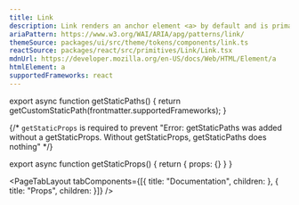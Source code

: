 ```yaml
---
title: Link
description: Link renders an anchor element <a> by default and is primarily used for navigation.
ariaPattern: https://www.w3.org/WAI/ARIA/apg/patterns/link/
themeSource: packages/ui/src/theme/tokens/components/link.ts
reactSource: packages/react/src/primitives/Link/Link.tsx
mdnUrl: https://developer.mozilla.org/en-US/docs/Web/HTML/Element/a
htmlElement: a
supportedFrameworks: react
---
```



export async function getStaticPaths() {
  return getCustomStaticPath(frontmatter.supportedFrameworks);
}

{/*  `getStaticProps` is required to prevent "Error: getStaticPaths was added without a getStaticProps. Without getStaticProps, getStaticPaths does nothing" */}

export async function getStaticProps() {
  return { props: {} }
}

<PageTabLayout 
  tabComponents={[{
    title: "Documentation", 
    children: <ReactPage />
  },
  {
    title: "Props", 
    children: <PropsTableTab 
                componentName={frontmatter.title} 
                PropsData={data} 
                htmlElement={frontmatter.htmlElement} 
                mdnUrl={frontmatter.mdnUrl}
              />
  }]}
/>
        